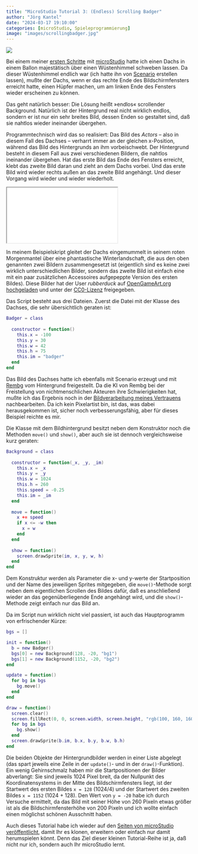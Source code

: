 ```yaml
---
title: "MicroStudio Tutorial 3: (Endless) Scrolling Badger"
author: "Jörg Kantel"
date: "2024-03-17 19:10:00"
categories: [microStudio, Spieleprogrammierung]
image: "images/scrollingbadger.jpg"
---
```


[![](images/scrollingbadger-b.jpg)](https://www.flickr.com/photos/schockwellenreiter/53592592647/)

Bei einem meiner [ersten Schritte](https://kantel.github.io/posts/2024022001_microstudio_1st_steps/) mit [microStudio](http://cognitiones.kantel-chaos-team.de/multimedia/spieleprogrammierung/microstudio.html) hatte ich einen Dachs in einem Ballon majestätisch über einen Wüstenhimmel schweben lassen. Da dieser Wüstenhimmel endlich war (ich hatte ihn von [Scenario](https://www.flickr.com/photos/schockwellenreiter/53537297945/) erstellen lassen), mußte der Dachs, wenn er das rechte Ende des Bildschirmfensters erreicht hatte, einen Hüpfer machen, um am linken Ende des Fensters wieder erscheinen zu können.

Das geht natürlich besser: Die Lösung heißt »endlos« scrollender Background. Natürlich ist der Hintergrund real nicht wirklich endlos, sondern er ist nur ein sehr breites Bild, dessen Enden so gestaltet sind, daß sie nahtlos wieder ineinander übergehen.

Programmtechnisch wird das so realisiert: Das Bild des *Actors* -- also in diesem Fall des Dachses -- verharrt immer an der gleichen x-Position, während das Bild des Hintergrunds an ihm vorbeischwebt. Der Hintergrund besteht in diesem Fall aus zwei verschiedenen Bildern, die nahtlos ineinander übergehen. Hat das erste Bild das Ende des Fensters erreicht, klebt das zweite Bild daran und zieht an dem Dachs vorbei. Und das erste Bild wird wieder rechts außen an das zweite Bild angehängt. Und dieser Vorgang wird wieder und wieder wiederholt.

<iframe src="scrollingbadger/index.html" class="if16_9" name="Scrolling Badger"></iframe>

In meinem Beispielskript gleitet der Dachs eingemummelt in seinem roten Morgenmantel über eine phantastische Winterlandschaft, die aus den oben genannten zwei Bildern zusammengesetzt ist (eigentlich sind es keine zwei wirklich unterschiedlichen Bilder, sondern das zweite Bild ist einfach eine mit ein paar zusätzlichen Accessoires aufgepeppte Version des ersten Bildes). Diese Bilder hat der User *rubberduck* auf [OpenGameArt.org hochgeladen](https://opengameart.org/content/another-background-made-from-glitch-assets) und unter der [CC0-Lizenz](http://creativecommons.org/publicdomain/zero/1.0/) freigegeben.

Das Script besteht aus drei Dateien. Zuerst die Datei mit der Klasse des Dachses, die sehr übersichtlich geraten ist:

~~~lua
Badger = class
  
  constructor = function()
    this.x = -100
    this.y = 30
    this.w = 42
    this.h = 75
    this.im = "badger"
  end  
end
~~~

Das Bild des Dachses hatte ich ebenfalls mit Scenario erzeugt und mit [Rembg](https://github.com/danielgatis/rembg) vom Hintergrund freigestellt. Da die KI von Rembg bei der Freistellung von nichtmenschlichen Akteuren ihre Schwierigkeiten hat, mußte ich das Ergebnis noch in der [Bildverarbeitung meines Vertrauens](http://cognitiones.kantel-chaos-team.de/multimedia/computergraphik/gc.html) nachbearbeiten. Da ich kein Pixelartist bin, ist das, was dabei herausgekommen ist, sicher noch verbesserungsfähig, aber für dieses Beispiel reichte es mir.

Die Klasse mit dem Bildhintergrund besitzt neben dem Konstruktor noch die Methoden `move()` und `show()`, aber auch sie ist dennoch vergleichsweise kurz geraten:

~~~lua
Background = class
  
  constructor = function(_x, _y, _im)
    this.x = _x
    this.y = _y
    this.w = 1024
    this.h = 260
    this.speed = -0.25
    this.im = _im
  end
  
  move = function()
    x += speed
    if x <= -w then
      x = w
    end
  end
  
  show = function()
    screen.drawSprite(im, x, y, w, h)
  end
end
~~~

Dem Konstruktur werden als Parameter die x- und y-werte der Startposition und der Name des jeweiligen Sprites mitgegeben, die `move()`-Methode sorgt neben dem eigentlichen Scrollen des Bildes dafür, daß es anschließend wieder an das gegenüberliegende Ende angehängt wird, und die `show()`-Methode zeigt einfach nur das Bild an.

Da im Script nun wirklich nicht viel passiert, ist auch das Hauptprogramm von erfrischender Kürze:

~~~lua
bgs = []

init = function()
  b = new Badger()
  bgs[0] = new Background(128, -20, "bg1")
  bgs[1] = new Background(1152, -20, "bg2")
end

update = function()
  for bg in bgs
    bg.move()
  end
end

draw = function()
  screen.clear()
  screen.fillRect(0, 0, screen.width, screen.height, "rgb(100, 160, 160)")
  for bg in bgs
    bg.show()
  end
  screen.drawSprite(b.im, b.x, b.y, b.w, b.h)
end
~~~

Die beiden Objekte der Hintergrundbilder werden in einer Liste abgelegt (das spart jeweils eine Zeile in der `update()`- und in der `draw()`-Funktion). Ein wenig Gehirnschmalz haben mir die Startpositionen der Bilder abverlangt: Sie sind jeweils 1024 Pixel breit, da der Nullpunkt des Koordinatensystems in der Mitte des Bildschirmfensters liegt, ist der Startwert des ersten Bildes `x = 128` (1024/4) und der Startwert des zweiten Bildes `x = 1152` (1024 + 128). Den Wert von `y = -20` habe ich durch Versuche ermittelt, da das Bild mit seiner Höhe von 260 Pixeln etwas größer ist als die Bildschirmfensterhöhe von 200 Pixeln und ich wollte einfach einen möglichst schönen Ausschnitt haben.

Auch dieses Tutorial habe ich wieder auf den [Seiten von microStudio veröffentlicht](https://microstudio.dev/projects/scrollingbadger/code/), damit Ihr es klonen, erweitern oder einfach nur damit herumspielen könnt. Denn das Ziel dieser kleinen Tutorial-Reihe ist ja, daß nicht nur ich, sondern auch Ihr microStudio lernt.